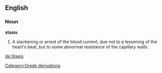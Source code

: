 ==English==

===Noun===

'''stasis'''

#A slackening or arrest of the blood current, due not to a lessening of the heart's beat, but to some abnormal resistance of the capillary walls.

[[de:Stasis]]
[[Category:Greek derivations]]